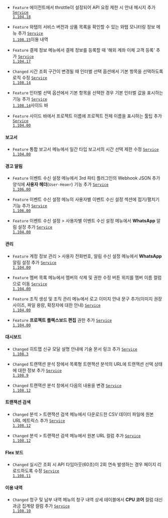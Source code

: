 
- <code class="Feature">Feature</code> 에이전트에서 throttle이 설정되어 API 요청 제한 시 안내 메시지 추가 <code class='changelog-service'><a href="https://docs.whatap.io/release-notes/service/service-1_104_x">Service 1.104.18​</a></code>

- <code class="Feature">Feature</code> 와탭의 서비스 버전과 상품 목록을 확인할 수 있는 <span class="uitext">와탭 모니터링 정보</span> 메뉴 추가 <code class='changelog-service'><a href="https://docs.whatap.io/release-notes/service/service-1_108_x">Service 1.108.15​</a></code>이용 내역​

- <code class="Feature">Feature</code> <span class="uitext">결제 정보</span> 메뉴에서 결제 정보를 등록할 때 '해외 계좌 이체 고객 등록' 추가 <code class='changelog-service'><a href="https://docs.whatap.io/release-notes/service/service-1_104_x">Service 1.104.17​</a></code>

- <code class="Changed">Changed</code> <span class="uitext">시간</span> 조회 구간이 변경될 때 <span class="uitext">인터벌</span> 선택 옵션에서 <span class="uitext">기본</span> 항목을 선택하도록 로직 수정 <code class='changelog-service'><a href="https://docs.whatap.io/release-notes/service/service-1_108_x">Service 1.108.14​</a></code>

- <code class="Feature">Feature</code> <span class="uitext">인터벌</span> 선택 옵션에서 <span class="uitext">기본</span> 항목을 선택한 경우 기본 인터벌 값을 표시하는 기능 추가 <code class='changelog-service'><a href="https://docs.whatap.io/release-notes/service/service-1_108_x">Service 1.108.14​</a></code>사이드 바​

- <code class="Feature">Feature</code> 사이드 바에서 프로젝트 이름에 프로젝트 전체 이름을 표시하는 툴팁 추가 <code class='changelog-service'><a href="https://docs.whatap.io/release-notes/service/service-1_104_x">Service 1.104.00​</a></code>

#### 보고서​

- <code class="Feature">Feature</code> <span class="uitext">통합 보고서</span> 메뉴에서 일간 타입 보고서의 시간 선택 제한 수정 <code class='changelog-service'><a href="https://docs.whatap.io/release-notes/service/service-1_104_x">Service 1.104.00​</a></code>

#### 경고 알림​

- <code class="Feature">Feature</code> <span class="uitext">이벤트 수신 설정</span> 메뉴에서 3rd 파티 플러그인의 Webhook JSON 추가 양식에 <b>사용자 헤더</b>(<code>User-Heaer</code>) 기능 추가 <code class='changelog-service'><a href="https://docs.whatap.io/release-notes/service/service-1_106_x">Service 1.106.00​</a></code>

- <code class="Feature">Feature</code> <span class="uitext">이벤트 수신 설정</span> 메뉴의 <span class="uitext">사용자별 이벤트 수신 설정</span> 섹션에 접기/펼치기 기능 추가 <code class='changelog-service'><a href="https://docs.whatap.io/release-notes/service/service-1_106_x">Service 1.106.00​</a></code>

- <code class="Feature">Feature</code> <span class="uitext">이벤트 수신 설정</span> &gt; <span class="uitext">사용자별 이벤트 수신 설정</span> 메뉴에서 <b>WhatsApp</b> 알림 설정 추가 <code class='changelog-service'><a href="https://docs.whatap.io/release-notes/service/service-1_104_x">Service 1.104.00​</a></code>

#### 관리​

- <code class="Feature">Feature</code> <span class="uitext">계정 정보 관리</span> &gt; <span class="uitext">사용자 전화번호</span>, <span class="uitext">알림 수신 설정</span> 메뉴에서 <b>WhatsApp</b> 알림 설정 추가 <code class='changelog-service'><a href="https://docs.whatap.io/release-notes/service/service-1_104_x">Service 1.104.00​</a></code>

- <code class="Feature">Feature</code> <span class="uitext">멤버 목록</span> 메뉴에서 멤버의 삭제 및 권한 수정 버튼 위치를 멤버 이름 컬럼으로 이동 <code class='changelog-service'><a href="https://docs.whatap.io/release-notes/service/service-1_104_x">Service 1.104.00​</a></code>

- <code class="Feature">Feature</code> <span class="uitext">조직 생성</span> 및 <span class="uitext">조직 관리</span> 메뉴에서 로고 이미지 안내 문구 추가(이미지 권장 사이즈, 파일 용량, 확장자에 대한 안내) <code class='changelog-service'><a href="https://docs.whatap.io/release-notes/service/service-1_104_x">Service 1.104.00​</a></code>

- <code class="Feature">Feature</code> <b>프로젝트 플렉스보드 편집</b> 권한 추가 <code class='changelog-service'><a href="https://docs.whatap.io/release-notes/service/service-1_104_x">Service 1.104.00​</a></code>

#### 대시보드​

- <code class="Changed">Changed</code> 히트맵 신규 모달 설명 안내에 기술 문서 링크 추가 <code class='changelog-service'><a href="https://docs.whatap.io/release-notes/service/service-1_108_x">Service 1.108.3​</a></code>

- <code class="Changed">Changed</code> <span class="uitext">트랜잭션 분석</span> 창에서 목록형 트랜잭션 분석의 URL에 트랜잭션 선택 상태에 대한 정보 추가 <code class='changelog-service'><a href="https://docs.whatap.io/release-notes/service/service-1_108_x">Service 1.108.9​</a></code>

- <code class="Changed">Changed</code> <span class="uitext">트랜잭션 분석</span> 창에서 다음의 내용을 변경 <code class='changelog-service'><a href="https://docs.whatap.io/release-notes/service/service-1_108_x">Service 1.108.12​</a></code>

#### 트랜잭션 검색​

- <code class="Changed">Changed</code> <span class="uitext">분석</span> &gt; <span class="uitext">트랜잭션 검색</span> 메뉴에서 다운로드한 CSV 데이터 파일에 <span class="uitext">원본 URL</span> 메트릭스 추가 <code class='changelog-service'><a href="https://docs.whatap.io/release-notes/service/service-1_108_x">Service 1.108.12​</a></code>

- <code class="Changed">Changed</code> <span class="uitext">분석</span> &gt; <span class="uitext">트랜잭션 검색</span> 메뉴에서 <span class="uitext">원본 URL</span> 컬럼 추가 <code class='changelog-service'><a href="https://docs.whatap.io/release-notes/service/service-1_108_x">Service 1.108.12​</a></code>

#### Flex 보드​

- <code class="Changed">Changed</code> 실시간 조회 시 API 타임아웃(60초)이 2회 연속 발생하는 경우 페이지 리로드하도록 수정 <code class='changelog-service'><a href="https://docs.whatap.io/release-notes/service/service-1_108_x">Service 1.108.11​</a></code>

#### 이용 내역​

- <code class="Changed">Changed</code> <span class="uitext">청구 및 납부 내역</span> 메뉴의 <span class="uitext">청구 내역 상세</span> 테이블에서 <b>CPU 코어</b> 컬럼 대신 <span class="uitext">과금 집계량</span> 컬럼 추가 <code class='changelog-service'><a href="https://docs.whatap.io/release-notes/service/service-1_108_x">Service 1.108.10​</a></code>

